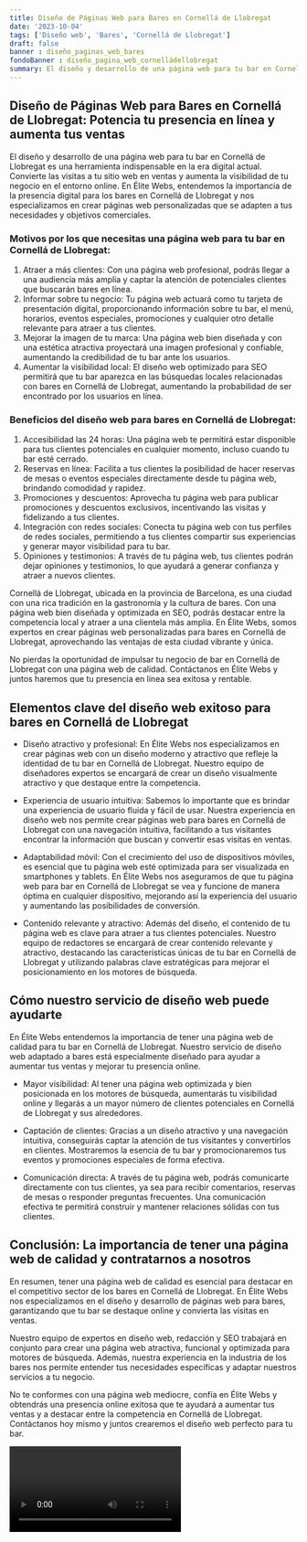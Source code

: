 ```yaml
---
title: Diseño de Páginas Web para Bares en Cornellá de Llobregat
date: '2023-10-04'
tags: ['Diseño web', 'Bares', 'Cornellá de Llobregat']
draft: false
banner : diseño_paginas_web_bares
fondoBanner : diseño_pagina_web_cornelládellobregat
summary: El diseño y desarrollo de una página web para tu bar en Cornellá de Llobregat es una herramienta indispensable en la era digital actual. Convierte las visitas a tu sitio web en ventas y aumenta la visibilidad de tu negocio en el entorno online. En Élite Webs, entendemos la importancia de la presencia digital para los bares en Cornellá de Llobregat y nos especializamos en crear páginas web personalizadas que se adapten a tus necesidades y objetivos comerciales.
---
```


## Diseño de Páginas Web para Bares en Cornellá de Llobregat: Potencia tu presencia en línea y aumenta tus ventas

El diseño y desarrollo de una página web para tu bar en Cornellá de Llobregat es una herramienta indispensable en la era digital actual. Convierte las visitas a tu sitio web en ventas y aumenta la visibilidad de tu negocio en el entorno online. En Élite Webs, entendemos la importancia de la presencia digital para los bares en Cornellá de Llobregat y nos especializamos en crear páginas web personalizadas que se adapten a tus necesidades y objetivos comerciales.

### Motivos por los que necesitas una página web para tu bar en Cornellá de Llobregat:

1. Atraer a más clientes: Con una página web profesional, podrás llegar a una audiencia más amplia y captar la atención de potenciales clientes que buscarán bares en línea. 
2. Informar sobre tu negocio: Tu página web actuará como tu tarjeta de presentación digital, proporcionando información sobre tu bar, el menú, horarios, eventos especiales, promociones y cualquier otro detalle relevante para atraer a tus clientes.
3. Mejorar la imagen de tu marca: Una página web bien diseñada y con una estética atractiva proyectará una imagen profesional y confiable, aumentando la credibilidad de tu bar ante los usuarios.
4. Aumentar la visibilidad local: El diseño web optimizado para SEO permitirá que tu bar aparezca en las búsquedas locales relacionadas con bares en Cornellá de Llobregat, aumentando la probabilidad de ser encontrado por los usuarios en línea.

### Beneficios del diseño web para bares en Cornellá de Llobregat:

1. Accesibilidad las 24 horas: Una página web te permitirá estar disponible para tus clientes potenciales en cualquier momento, incluso cuando tu bar esté cerrado.
2. Reservas en línea: Facilita a tus clientes la posibilidad de hacer reservas de mesas o eventos especiales directamente desde tu página web, brindando comodidad y rapidez.
3. Promociones y descuentos: Aprovecha tu página web para publicar promociones y descuentos exclusivos, incentivando las visitas y fidelizando a tus clientes.
4. Integración con redes sociales: Conecta tu página web con tus perfiles de redes sociales, permitiendo a tus clientes compartir sus experiencias y generar mayor visibilidad para tu bar.
5. Opiniones y testimonios: A través de tu página web, tus clientes podrán dejar opiniones y testimonios, lo que ayudará a generar confianza y atraer a nuevos clientes.

Cornellá de Llobregat, ubicada en la provincia de Barcelona, es una ciudad con una rica tradición en la gastronomía y la cultura de bares. Con una página web bien diseñada y optimizada en SEO, podrás destacar entre la competencia local y atraer a una clientela más amplia. En Élite Webs, somos expertos en crear páginas web personalizadas para bares en Cornellá de Llobregat, aprovechando las ventajas de esta ciudad vibrante y única.

No pierdas la oportunidad de impulsar tu negocio de bar en Cornellá de Llobregat con una página web de calidad. Contáctanos en Élite Webs y juntos haremos que tu presencia en línea sea exitosa y rentable.

<GifSeo />

<Cta />

## Elementos clave del diseño web exitoso para bares en Cornellá de Llobregat

- Diseño atractivo y profesional: En Élite Webs nos especializamos en crear páginas web con un diseño moderno y atractivo que refleje la identidad de tu bar en Cornellá de Llobregat. Nuestro equipo de diseñadores expertos se encargará de crear un diseño visualmente atractivo y que destaque entre la competencia.

- Experiencia de usuario intuitiva: Sabemos lo importante que es brindar una experiencia de usuario fluida y fácil de usar. Nuestra experiencia en diseño web nos permite crear páginas web para bares en Cornellá de Llobregat con una navegación intuitiva, facilitando a tus visitantes encontrar la información que buscan y convertir esas visitas en ventas.

- Adaptabilidad móvil: Con el crecimiento del uso de dispositivos móviles, es esencial que tu página web esté optimizada para ser visualizada en smartphones y tablets. En Élite Webs nos aseguramos de que tu página web para bar en Cornellá de Llobregat se vea y funcione de manera óptima en cualquier dispositivo, mejorando así la experiencia del usuario y aumentando las posibilidades de conversión.

- Contenido relevante y atractivo: Además del diseño, el contenido de tu página web es clave para atraer a tus clientes potenciales. Nuestro equipo de redactores se encargará de crear contenido relevante y atractivo, destacando las características únicas de tu bar en Cornellá de Llobregat y utilizando palabras clave estratégicas para mejorar el posicionamiento en los motores de búsqueda.

## Cómo nuestro servicio de diseño web puede ayudarte

En Élite Webs entendemos la importancia de tener una página web de calidad para tu bar en Cornellá de Llobregat. Nuestro servicio de diseño web adaptado a bares está especialmente diseñado para ayudar a aumentar tus ventas y mejorar tu presencia online.

- Mayor visibilidad: Al tener una página web optimizada y bien posicionada en los motores de búsqueda, aumentarás tu visibilidad online y llegarás a un mayor número de clientes potenciales en Cornellá de Llobregat y sus alrededores.

- Captación de clientes: Gracias a un diseño atractivo y una navegación intuitiva, conseguirás captar la atención de tus visitantes y convertirlos en clientes. Mostraremos la esencia de tu bar y promocionaremos tus eventos y promociones especiales de forma efectiva.

- Comunicación directa: A través de tu página web, podrás comunicarte directamente con tus clientes, ya sea para recibir comentarios, reservas de mesas o responder preguntas frecuentes. Una comunicación efectiva te permitirá construir y mantener relaciones sólidas con tus clientes.

## Conclusión: La importancia de tener una página web de calidad y contratarnos a nosotros

En resumen, tener una página web de calidad es esencial para destacar en el competitivo sector de los bares en Cornellá de Llobregat. En Élite Webs nos especializamos en el diseño y desarrollo de páginas web para bares, garantizando que tu bar se destaque online y convierta las visitas en ventas.

Nuestro equipo de expertos en diseño web, redacción y SEO trabajará en conjunto para crear una página web atractiva, funcional y optimizada para motores de búsqueda. Además, nuestra experiencia en la industria de los bares nos permite entender tus necesidades específicas y adaptar nuestros servicios a tu negocio.

No te conformes con una página web mediocre, confía en Élite Webs y obtendrás una presencia online exitosa que te ayudará a aumentar tus ventas y a destacar entre la competencia en Cornellá de Llobregat. Contáctanos hoy mismo y juntos crearemos el diseño web perfecto para tu bar.

<Video />

<CtaBot job='Bares' city='Cornellá de Llobregat'/>

<Gmaps query='Cornellá de Llobregat+españa+maps' />
